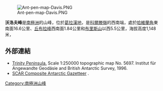{{unreferenced|time=2013-10-27T05:40:11+00:00}}
[[Image:Ant-pen-map-Davis.PNG|thumb]]

'''沃洛夫峰'''是[[南極洲|南極洲]]的山峰，位於[[葛拉漢地|葛拉漢地]]，是[[科爾滕嶺|科爾滕嶺]]的西南端，處於[[哈維蘭角|哈維蘭角]]東南面16.6公里、[[丘布拉峰|丘布拉峰]]西南面1.84公里和[[布里斯山|布里斯山]]以西5.5公里，海拔高度1,148米，

{{coord|63|59|06|S|59|55|53|W|display=title}}

==外部連結==
* [https://web.archive.org/web/20131002100340/http://www.bkg.bund.de/nn_193194/DE/Bundesamt/Downloads/Kostenlose-Karten/Antarktis-Karten/Satellitenbildkarten/Scale250/Daten/Trinity-Peninsula%2CtemplateId%3Draw%2Cproperty%3DpublicationFile.pdf/Trinity-Peninsula.pdf Trinity Peninsula.] Scale 1:250000 topographic map No. 5697. Institut für Angewandte Geodäsie and British Antarctic Survey, 1996.
* [http://data.aad.gov.au/aadc/gaz/scar/ SCAR Composite Antarctic Gazetteer] {{WebCite|url=https://www.webcitation.org/5ug2CfC7m?url=http://data.aad.gov.au/aadc/gaz/scar/ |date=20101202140255 |dateformat=iso }}.

{{Antarctica-geo-stub}}
[[Category:南極洲山峰|Category:南極洲山峰]]
